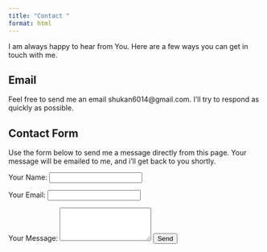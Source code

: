 ```yaml
---
title: "Contact "
format: html
---
```




I am always happy to hear from You. Here are a few ways you can get in touch with me.

## Email 

Feel free to send me an email shukan6014@gmail.com. I'll try to respond as quickly as possible.


## Contact Form

Use the form below to send me a message directly from this page. Your message will be emailed to me, and i'll get back to you shortly.

<form action="https://formspree.io/f/mbjevvad" method="POST">
    <label for="name">Your Name:</label>
    <input type="text" id="name" name="name" required>
    
    <label for="email">Your Email:</label>
    <input type="email" id="email" name="_replyto" required>
    
    <label for="message">Your Message:</label>
    <textarea id="message" name="message" rows="4" required></textarea>
    
    <button type="submit">Send</button>
</form>

